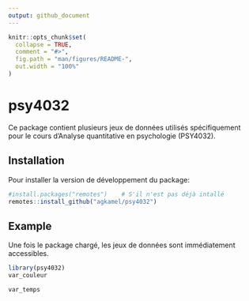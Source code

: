 ```yaml
---
output: github_document
---
```


<!-- README.md is generated from README.Rmd. Please edit that file -->

```r
knitr::opts_chunk$set(
  collapse = TRUE,
  comment = "#>",
  fig.path = "man/figures/README-",
  out.width = "100%"
)
```

# psy4032

<!-- badges: start -->
<!-- badges: end -->

Ce package contient plusieurs jeux de données utilisés spécifiquement pour le cours d'Analyse quantitative en psychologie (PSY4032).

## Installation

Pour installer la version de développement du package:

```r
#install.packages("remotes")    # S'il n'est pas déjà intallé
remotes::install_github("agkamel/psy4032")
```

## Example

Une fois le package chargé, les jeux de données sont immédiatement accessibles.

```r
library(psy4032)
var_couleur
```


```r
var_temps
```

